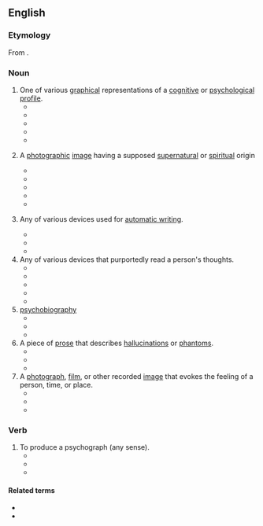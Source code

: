 ==English==

===Etymology===
From {{confix|psycho|graph|lang=en}}.

===Noun===
{{en-noun}}

# One of various [[graphical]] representations of a [[cognitive]] or [[psychological]] [[profile]].
#* {{quote-book|year=1921|title=Bulletin of the National Research Council  |author= |page=482 |ISBN= |passage=The chaplains' '''psychograph''' is notable because of the extreme variation in scores; thus on test 4 (opposites) the chaplains achieve a median score which is much higher than that of any other group, whereas on tests 2 (arithmetic) and 6 (number series completion) they fall considerably below the median for all officers. }}
#* {{quote-book|year=2000|title=Person-Environment Psychology and Mental Health |author=William E. Martin, Jr. & ‎Jody L. Swartz-Kulstad |page= |ISBN=1135678669 |passage='''Psychographs''' could be used to describe the occupation as well as the person. }}
#* {{quote-book|year=2007|title=Integral Spirituality: A Startling New Role for Religion in the Modern and Postmodern World |author=Ken Wilber  |page=9 |ISBN= |passage=The '''psychograph''' also helps us spot the ways that virtually all of us are unevenly developed, and this helps prevent us from thinking that just because we are terrific in one area we must be terrrific in all the others. }}
#* {{quote-book|year=2012 |title=The Integral Intake |author=Andre Marquis  |page= |ISBN=1135907005 |passage=Depending on how psychologically minded a given client is, therapists can explain the idea of developmental levels and lines to that client and ask her to sketch a '''psychograph''' depicting, for example, her cognitive, moral, interpersonal, affective, and spiritual lines of development. }}
#* {{quote-book|year=2013|title=The Psychology Of Character |author=A. A. Roback  |page= |ISBN=113633436X |passage=From the purely psychological approach, the '''psychograph''' had been developed both in France as early as 1896, by Toulouse, and in Germany, a few years later, by Stern, as an abbreviated description of a given individual's personality. }}
# {{lb|en|spiritualism}} A [[photographic]] [[image]] having a supposed [[supernatural]] or [[spiritual]] origin
#* {{quote-book|year=1920 |title=The London - Volume 44  |author= |page= 443|ISBN= |passage=In this article he deals with the still more remarkable impressions, known as "'''psychographs'''," which they have obtained on photographic plates without exposing them at all, and which Mr. Lethem claims could only be produced by "spirit" agency.  }}
#* {{quote-book|year=1938|title=True Mystic Science - Volumes 1-2  |author= |page=21 |ISBN= |passage=A remarkably clear '''psychograph''' — a thought-picture — was taken, or impressed, upon a plate in Hope's home without the plate being exposed to light. }}
#* {{quote-book|year=1986|title=Letters to the press: the unknown Conan Doyle  |author=Sir Arthur Conan Doyle, ‎John Michael Gibson, ‎Richard Lancelyn Green  |page=295 |ISBN= |passage=Such a '''psychograp'''h - and I believe the normal psychic photograph is such - is independent of the laws of light, so that one can imagine how utterly at sea a photographic critic would be who judged its authenticity by shadows or any such tests. }}
#* {{quote-book|year=2012|title=The Baker Street Phantom |author=Fabrice Bourland  |page= |ISBN=1908313420 |passage=Seven years after he began organising regular séances with Miss Poole, Dr. Hamilton managed to obtain his first so-called '''psychograph''' or spirit photograph. }}
#* {{quote-book|year=2013 |title=The Scary Screen: Media Anxiety in The Ring  |author=Kristen Lacefield  |page=36 |ISBN=1409476197 |passage=In 1915, for example, the British photographer William Hope made a "'''psychograph'''" that contained handwritten messages from two disembodied spirits, and Coates confirmed that the "writing attributed to the late Archdeacon Colley and Mr. William Walker is identical with their own handscript while they were in life." }}
# {{lb|en|spiritualism}} Any of various devices used for [[automatic writing]].
#* {{quote-book|year=1971|title=Occult Practices and Beliefs|author=Kurt E. Koch  |page=94 |ISBN=0825497027 |passage=A '''psychograph''' or a planchette is an apparatus used in spiritistic circles as an instrument for receiving written messages from the spirits of the dead. }}
#* {{quote-book|year=2001|title=Theodor Fontane and the European Context |author=Patricia Howe & ‎Helen Chambers  |page= |ISBN=9042012366 |passage=ln a very well-known utterance, the novelist said of ''Effi Briest'' (with that curious pellucidity which has no grain of vanity in it): "Perhaps I have been so successful with it because l wrote the whole novel in a dream-like state, almost as if with a '''psychograph'''"  - a '''psychograph''' being the pen-like implement used in spiritualistic ghost-writing.'' }}
#* {{quote-book|year=2012|title= Spiritism|author=Eduard von Hartmann & ‎C. C. Massey  |page=66 |ISBN=1108052711 |passage=Yet more surprising are the results if recourse be had to the table, for rapping, or to the '''psychograph''', requiring, it is true, longer practice than the divinging rod. }}
# Any of various devices that purportedly read a person's thoughts.
#* {{quote-book|year=2005|title=Self Help, Inc.: Makeover Culture in American Life
|author=Micki McGee  |page= |ISBN=0199883688 |passage=The '''psychograph''' was a novelty device featured in department stores and theater lobbies during the depression of the 1930s. The machine was used to measure the bumps on an individual's head and, according to the principles of the pseudoscience of phrenology, said to reveal the subject's personality and most suitable vocation. }}
#* {{quote-book|year=2005|title=Easy Mind-Reading Tricks  |author=Robert Mandelberg  |page=81 |ISBN=1402721641 |passage=A '''psychograph''' was a machine that was invented in the early 1900s to read people's thoughts. The first machine, introduced in 1931, contained almost 2,000 parts.  }}
#* {{quote-book|year=2010 |title=The Winner's Brain: 8 Strategies Great Minds Use to Achieve Success |author=Jeff Brown & ‎Mark Fenske  |page= |ISBN=0738214078 |passage=And then there was the '''psychograph''', which for just ten cents scanned a fairgoer's brain.  }}
#* {{quote-book|year=2012|title=The Invisible Influence |author=Alexander Cannon  |page= |ISBN=1446357600 |passage=Under the auspices of the Medical Research Council, the research with my '''psychograph''' records all types of thought in graph form. }}
#* {{quote-book|year=2013 |title=Wagner's Melodies: Aesthetics and Materialism in German Musical Identity |author=David Trippett  |page=86 |ISBN=1107067286 |passage= Indeed, the appeal of the '''psychograph''' for early commentators rested partly on the assumption that anyone could tap into their "genius" to some extent. }}
# [[psychobiography]]
#* {{quote-book|year=1998 |title=George B. McClellan and Civil War History |author=Thomas J. Rowland  |page= |ISBN=0873386035 |passage=Thus, any attempt to write a biography of McClellan inevitably "devolves into a '''psychograph'''." }}
#* {{quote-book|year=2001 |title=Deep River: Music and Memory in Harlem Renaissance Thought |author=Paul Allen Anderson  |page= |ISBN=0822325918 |passage=Small wonder then, with this '''psychograph''', that I project my personal history into its inevitable rationalization as cultural pluralism and value relativism, with a not too orthodox reaction to the American way of life. }}
#* {{quote-book|year=2016|title=Biography: An Annotated Bibliography |author=Carl Rollyson  |page= |ISBN=1504029895 |passage=Selections from Strachey, Ludwig, Guedalla, Bradford, Maurois, Nicholson, and others representing various kinds of short biography: narrative, character analysis or '''psychograph''', narrative and criticism, episodic narrative, and other combinations of narrative, exposition, and analysis. }}
# A piece of [[prose]] that describes [[hallucination]]s or [[phantom]]s.
#* {{quote-book|year=1987 |title=Unfractioned Idiom: Hart Crane and Modernism  |author=Maria F. Bennett  |page=175 |ISBN= |passage=For Jolas, the modern poet's function involved a rediscovery of the vertical elements in creation, establishing through art a "Sense of the miraculous" through new forms such as the "anamyth" (a narrative of what he termed "preconscious relationships") and the "'''psychograph'''" (a hallucinatory prose text), both classifications which he might have used to describe Crane's The Bridge. }}
#* {{quote-book|year=1996|title=Artists in Dylan Thomas's Prose Works: Adam Naming and Aesop Fabling |author=Ann Elizabeth Mayer  |page= |ISBN=0773565418 |passage=In its final form it might be a phatasmagoric mixture of the poem in prose, the popular tale of folklore, the '''psychograph''', the essay, the myth, the saga, the humoresque. }}
#* {{quote-book|year=2001|title=Thomas Hardy:A Critical Spectrum  |author=Rama Kundu  |page=64 |ISBN= 8126900903|passage=Whatever happens within a fictional world has to happen somewhere, even within a '''psychograph'''; but there is no space with so rich plurisignificance in the entire range of the Victorian novel than Egdon Heath in Hardy's Return of the Native. }}
# A [[photograph]], [[film]], or other recorded [[image]] that evokes the feeling of a person, time, or place.
#* {{quote-book|year=1978 |title=The Case of the Missing Photographs  |author=Charles Edward Eaton  |page=72 |ISBN= |passage=Those eyes seemed to be looking through peepholes forged in the intractable stuff of life itself, and they suggested light, light, light, projected out of the brain pan into a radiance such as one had on a perfect New England summer day. It was the painting beneath the Hopper picture — they came together, not incongruously, as a '''psychograph''' of Aline's struggle, and yes, he would use the term, unacknowledged victory. }}
#* {{quote-book|year=2004|title=Stanley Kubrick  |author=Deutsches Filmmuseum Frankfurt am Main |page=31 |ISBN= |passage=However, the main focus of the film is not on creating a '''psychograph''' of an epoch and its people, but on how images can make a statement about the reality of an era. }}
#* {{quote-book|year=2005|title=Pelagia Kyriazi: psychographs |author=Pelagia Kyriazi & ‎Magakles Rogakos |page= |ISBN= |passage='''Psychographs''' consist of photographs that are processed in multiple layers with insertions and excisions, as happens when editing poetry. They relate in terms of their poetic atmosphere and their anthropocentric content. '''Psychographs''', in their variety, let unfold the story of three persons, Kyriazi's family.  }}

===Verb===
{{en-verb}}

# To produce a psychograph (any sense).
#* {{quote-book|year=2013 |title=Second Temple Pseudepigraphy |author=Vicente Dobroruka  |page= |ISBN=3110333783 |passage=That his personal level of instruction was very low is a well-known fact – and has the effect of enhancing the results of his '''psychographed''' poetry. }}
#* {{quote-book|year=2016 |title= Inner restoration with no pain|author=Wanderley Oliveira  |page= |ISBN=8563365592 |passage=See the message “Atitude de Amor” (Acts of Love, in a free translation) in psychic work “Seara Bendita”, by various spirits, '''psychographed''' by mediums Maria José Costa and Wanderley S. Oliveira. }}
#* {{quote-book|year=2017|title=Beyond What Matters: Do You Know What You Believe? |author=Wolfgang Kellert  |page= |ISBN=1504370031 |passage=In 1952, Chico '''psychographed''' two books in two days: Rotero (172 pages) and Our Father (104 pages).  }}

====Related terms====
* {{l|en|psychobiographer}}
* {{l|en|psychographic}}